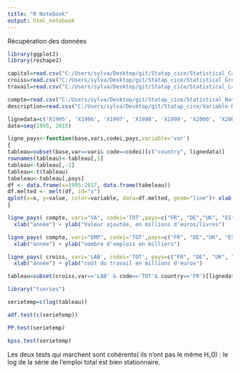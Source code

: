 ```yaml
---
title: "R Notebook"
output: html_notebook
---
```

Récupération des données

```r
library(ggplot2)
library(reshape2)
```
```r
capital=read.csv("C:/Users/sylva/Desktop/git/Statap_cice/Statistical_Capital.csv")
croiss=read.csv("C:/Users/sylva/Desktop/git/Statap_cice/Statistical_Growth-Accounts.csv")
travail=read.csv("C:/Users/sylva/Desktop/git/Statap_cice/Statistical_Labour.csv")

compte=read.csv("C:/Users/sylva/Desktop/git/Statap_cice/Statistical_National-Accounts.csv")
description=read.csv("C:/Users/sylva/Desktop/git/Statap_cice/Variable-Description.csv")

```


```r
lignedata=c('X1995', 'X1996', 'X1997', 'X1998', 'X1999', 'X2000', 'X2001', 'X2002', 'X2003', 'X2004', 'X2005', 'X2006', 'X2007', 'X2008', 'X2009', 'X2010', 'X2011', 'X2012', 'X2013', 'X2014', 'X2015', 'X2016', 'X2017')#les colonnes de données
date=seq(1995, 2015)
```

```r
ligne_pays<-function(base,vari,codei,pays,variable='var')
{
tableau=subset(base,var==vari& code==codei)[c("country", lignedata)] 
rownames(tableau)<-tableau[,1]
tableau<-tableau[,-1]
tableau<-t(tableau)
tabeleau<-tableau[,pays]
df <- data.frame(x=1995:2017, data.frame(tabeleau))
df.melted <- melt(df, id="x")
qplot(x=x, y=value, color=variable, data=df.melted, geom="line")+ xlab("Date") + ylab(variable)
}
```

```r
ligne_pays( compte, vari="VA", codei='TOT',pays=c("FR", "DE","UK", "ES", "IT") )+ ggtitle("évolution de la production dans les grands pays européens") +
  xlab("année") + ylab("Valeur ajoutée, en millions d'euros/livres")
```

```r
ligne_pays( compte, vari="EMP", codei='TOT',pays=c("FR", "DE","UK", "ES", "IT") )+ ggtitle("évolution de l'emploi dans les grands pays européens") +
  xlab("année") + ylab("nombre d'emplois en milliers")
```

```r
ligne_pays( croiss, vari='LAB', codei='TOT', pays=c("FR", "DE", "UK", "ES", "IT") )+ ggtitle("évolution du coût du travail dans les grands pays européens") +
  xlab("année") + ylab("coût du travail en millions d'euros")
```


```r
tableau=subset(croiss,var=='LAB' & code=='TOT'& country=='FR')[lignedata]
```

```r
library("tseries")
```
```r
serietemp=c(log(tableau))
```


```r
adf.test(c(serietemp))
```

```r
PP.test(serietemp)
```

```r
kpss.test(serietemp)
```
Les deux tests qui marchent sont cohérents( ils n'ont pas le même H_0) : le log de la série de l'emploi total est bien stationnaire.



